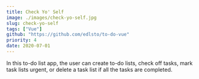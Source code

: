 ```yaml
---
title: Check Yo' Self
image: ./images/check-yo-self.jpg
slug: check-yo-self
tags: ["Vue"]
github: "https://github.com/edlsto/to-do-vue"
priority: 4
date: 2020-07-01
---
```


In this to-do list app, the user can create to-do lists, check off tasks, mark task lists urgent, or delete a task list if all the tasks are completed.
